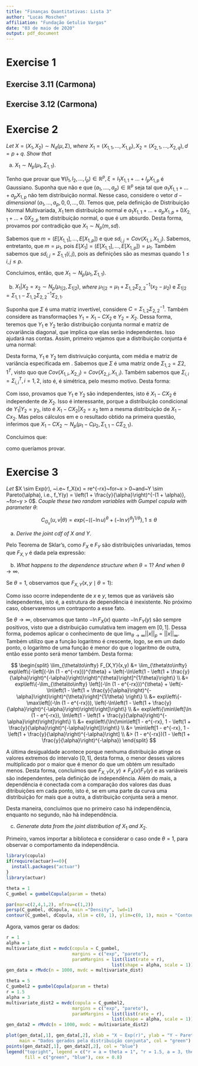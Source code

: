```yaml
---
title: "Finanças Quantitativas: Lista 3"
author: "Lucas Moschen"
affiliation: "Fundação Getulio Vargas"
date: "03 de maio de 2020"
output: pdf_document
---
```


# Exercise 1

## Exercise 3.11 (Carmona)

## Exercise 3.12 (Carmona)

# Exercise 2 

*Let* $X = (X_1, X_2) \sim N_d(\mu, \Sigma)$, *where* $X_1 = (X_{1,1}, ..., X_{1,p}), X_2 = (X_{2,1}, ..., X_{2,q}), d = p + q$. *Show that*

|   a. $X_1 \sim N_p(\mu_1, \Sigma_{1,1})$.

\textbf{Resposta:}

Tenho que provar que $\forall (l_1, l_2, ..., l_p) \in \mathbb{R}^p, \xi = l_1X_{1,1} + ... + l_pX_{1,p}$ é Gaussiano. Suponha que não e que $(a_1, ...., a_p) \in \mathbb{R}^{p}$ seja tal que $a_1X_{1,1} + ... + a_pX_{1,p}$ não tem distribuição normal. Nesse caso, considere o vetor $d-dimensional~(a_1, ..., a_p, 0, 0, ...,0)$. Temos que, pela definição de Distribuição Normal Multivariada, $X_1$ tem distribuição normal e $a_1X_{1,1} + ... + a_pX_{1,p} + 0X_{2,1} + ... + 0X_{2,p}$ tem distribuição normal, o que é um absurdo. Desta forma, provamos por contradição que $X_1 \sim N_p(m, sd)$.

Sabemos que $m = (E[X_{1,1}], ..., E[X_{1,p}])$ e que $sd_{i,j} = Cov(X_{1,i}, X_{1,j})$. Sabemos, entretanto, que $m = \mu_1$, pois $E[X_1] = (E[X_{1,1}], ..., E[X_{1,p}]) = \mu_1$. Também sabemos que $sd_{i,j} = \Sigma_{1,1}(i,j)$, pois as definições são as mesmas quando $1 \leq i, j \leq p$. 

Concluimos, então,  que $X_1 \sim N_p(\mu_1, \Sigma_{1,1})$.

|   b. $X_1|X_2 = x_2 \sim N_p(\mu_{1|2}, \Sigma_{1|2})$, *where* $\mu_{1|2} = \mu_1 + \Sigma_{1,2}\Sigma_{2,2}^{-1}(x_2 - \mu_2)$ e $\Sigma_{1|2} = \Sigma_{1,1} - \Sigma_{1,2}\Sigma_{2,2}^{-1}\Sigma_{2,1}$. 

\textbf{Resposta:}

Suponha que $\Sigma$ é uma matriz invertível, considere $C = \Sigma_{1,2}\Sigma_{2,2}^{-1}$. Também considere as transformações $Y_1 = X_1 - CX_2$ e $Y_2 = X_2$. Dessa forma, teremos que $Y_1$ e $Y_2$ terão distribuição conjunta normal e matriz de covariância diagonal, que implica que elas serão independentes. Isso ajudará nas contas. Assim, primeiro vejamos que a distribuição conjunta é uma normal: 

\begin{equation}
\label{Yconj}
\begin{split}
\begin{pmatrix} Y_1 \\ Y_2 \end{pmatrix} &= \begin{pmatrix} I & -C \\ 0 & I \end{pmatrix}\begin{pmatrix}X_1 \\ X_2\end{pmatrix}, ~ pela~definicao \\
&\sim N_d\left(\begin{pmatrix}\mu_1 - C\mu_2 \\ \mu_2 \end{pmatrix}, \begin{pmatrix} I & -C \\ 0 & I \end{pmatrix} \begin{pmatrix} \Sigma_{1,1} & \Sigma_{1,2} \\ \Sigma_{2,1} & \Sigma_{2,2} \end{pmatrix}\begin{pmatrix} I & 0 \\ -C^T & I \end{pmatrix}\right) \\
&\sim N_d\left(\begin{pmatrix}\mu_1 - C\mu_2 \\ \mu_2 \end{pmatrix}, \begin{pmatrix} \Sigma_{1,1} - C\Sigma_{2,1} & \Sigma_{1,2} - C\Sigma_{2,2} \\ \Sigma_{2,1} & \Sigma_{2,2} \end{pmatrix}\begin{pmatrix} I & 0 \\ -C^T & I \end{pmatrix}\right) \\
&\sim N_d\left(\begin{pmatrix}\mu_1 - C\mu_2 \\ \mu_2 \end{pmatrix}, \begin{pmatrix} \Sigma_{1,1} - C\Sigma_{2,1} - \Sigma_{1,2}C^T +  C\Sigma_{2,2}C^T & \Sigma_{1,2} - C\Sigma_{2,2} \\ \Sigma_{2,1} - \Sigma_{2,2}C^T & \Sigma_{2,2} \end{pmatrix}\right) \\
\end{split}
\end{equation}

Desta forma, $Y_1$ e $Y_2$ tem distrivuição conjunta, com média e matriz de variância especificada em \ref{Yconj}. Sabemos que $\Sigma$ é uma matriz onde $\Sigma_{1,2} = \Sigma{2,1}^T$, visto quo que $Cov(X_{1,i}, X_{2,j}) = Cov(X_{2,j}, X_{1,i})$. Também sabemos que $\Sigma_{i,i} = \Sigma_{i,i}^T, i = 1, 2$, isto é, é simétrica, pelo mesmo motivo. Desta forma: 

\begin{equation}
\label{Yind}
\begin{split}
\begin{pmatrix} Y_1 \\ Y_2 \end{pmatrix} &\sim N_d\left(\begin{pmatrix}\mu_1 - C\mu_2 \\ \mu_2 \end{pmatrix}, \begin{pmatrix} \Sigma_{1,1} - C\Sigma_{2,1} - \Sigma_{1,2}C^T +  C\Sigma_{2,2}C^T & \Sigma_{1,2} - C\Sigma_{2,2} \\ \Sigma_{2,1} - \Sigma_{2,2}C^T & \Sigma_{2,2} \end{pmatrix}\right) \\
&\sim N_d\left(\begin{pmatrix}\mu_1 - C\mu_2 \\ \mu_2 \end{pmatrix}, \right. \\ &\left. \begin{pmatrix} \Sigma_{1,1} - (\Sigma_{1,2}\Sigma_{2,2}^{-1})\Sigma_{2,1} - \Sigma_{1,2}(\Sigma_{1,2}\Sigma_{2,2}^{-1})^T +  (\Sigma_{1,2}\Sigma_{2,2}^{-1})\Sigma_{2,2}(\Sigma_{1,2}\Sigma_{2,2}^{-1})^T & \Sigma_{1,2} - (\Sigma_{1,2}\Sigma_{2,2}^{-1})\Sigma_{2,2} \\ \Sigma_{2,1} - \Sigma_{2,2}(\Sigma_{1,2}\Sigma_{2,2}^{-1})^T & \Sigma_{2,2} \end{pmatrix}\right) \\
&\sim N_d\left(\begin{pmatrix}\mu_1 - C\mu_2 \\ \mu_2 \end{pmatrix}, \begin{pmatrix} \Sigma_{1,1} - (\Sigma_{1,2}\Sigma_{2,2}^{-1})\Sigma_{2,1} - \left[\Sigma_{1,2} +  \Sigma_{1,2}(\Sigma_{2,2}^{-1}\Sigma_{2,2})\right]
(\Sigma_{1,2}\Sigma_{2,2}^{-1})^T & \Sigma_{1,2} - \Sigma_{1,2}(\Sigma_{2,2}^{-1}\Sigma_{2,2}) \\ \Sigma_{2,1} - (\Sigma_{2,2}^T(\Sigma_{2,2}^{-1})^T)\Sigma_{1,2}^T & \Sigma_{2,2} \end{pmatrix}\right) \\
&\sim N_d\left(\begin{pmatrix}\mu_1 - C\mu_2 \\ \mu_2 \end{pmatrix}, \begin{pmatrix} \Sigma_{1,1} - (\Sigma_{1,2}\Sigma_{2,2}^{-1})\Sigma_{2,1} - \left[\Sigma_{1,2} +  \Sigma_{1,2}(\Sigma_{2,2}^{-1}\Sigma_{2,2})\right] (\Sigma_{1,2}\Sigma_{2,2}^{-1})^T & \Sigma_{1,2} - \Sigma_{1,2}(\Sigma_{2,2}^{-1}\Sigma_{2,2}) \\ \Sigma_{2,1} - (\Sigma_{2,2}^T(\Sigma_{2,2}^{-1})^T)\Sigma_{1,2}^T & \Sigma_{2,2} \end{pmatrix}\right) \\
&\sim N_d\left(\begin{pmatrix}\mu_1 - C\mu_2 \\ \mu_2 \end{pmatrix}, \begin{pmatrix} \Sigma_{1,1} - (\Sigma_{1,2}\Sigma_{2,2}^{-1})\Sigma_{2,1} & 0 \\ 0 & \Sigma_{2,2} \end{pmatrix}\right)
\end{split}
\end{equation}

Com isso, provamos que $Y_1$ e $Y_2$ são independentes, isto é $X_1 - CX_2$ é independente de $X_2$. Isso é interessante, porque a distribuição condicional de $Y_1|Y_2 = y_2$, isto é $X_1 - CX_2|X_2 = x_2$ tem a mesma distribuição de $X_1 - Cx_2$. Mas pelos cálculos em \ref{Yind} e o resultado obtido na primeira questão, inferimos que $X_1 - CX_2 \sim N_p(\mu_1 - C\mu_2, \Sigma_{1,1} - C\Sigma_{2,1} )$. 

Concluimos que:

\begin{equation}
\begin{split}
X_1|X_2 = x_2 &\sim N_p(\mu_1 - C\mu_2 + Cx_2, \Sigma_{1,1} - C\Sigma_{2,1}) \\
&\sim N_p(\mu_1 + \Sigma_{1,2}\Sigma_{2,2}^{-1}(x_2 - \mu_2), \Sigma_{1,1} - \Sigma_{1,2}\Sigma_{2,2}^{-1}\Sigma_{2,1})
\end{split}
\end{equation}

como queríamos provar.

# Exercise 3 

*Let* $X \sim Exp(r), ~i.e~ f_X(x) = re^{-rx}~for~x > 0~and~Y \sim Pareto(\alpha), i.e., f_Y(y) = \left(1 + \frac{y}{\alpha}\right)^{-(1 + \alpha)}, ~for~y > 0$. *Couple these two random variables with Gumpel copula with parameter* $\theta$: 

$$C_{G_u}(u,v | \theta) = exp\{-((-\ln u)^{\theta} + (-\ln v)^{\theta})^{1/\theta}\}, 1 \leq \theta$$

|    a. *Derive the joint cdf of* $X$ *and* $Y$. 

\textbf{Resposta:}

Pelo Teorema de Sklar's, como $F_X$ e $F_Y$ são distribuições univariadas, temos que $F_{X,Y}$ é dada pela expressão:

\begin{equation}
\begin{split}
F_{X,Y}(x,y\mid \theta) &= C(F_X(x), F_Y(y)\mid\theta) \\
&= exp\{-[(-\ln F_X(x))^{\theta} + (-\ln F_Y(y))^{\theta}]^{1/\theta}\} \\
&= exp\left\{-\left[(-\ln (1 - e^{-rx}))^{\theta} + \left(-\ln\left(1 - \left(1 + \frac{y}{\alpha}\right)^{-\alpha}\right)\right)^{\theta}\right]^{1/\theta}\right\} \\
\end{split}
\end{equation}

|    b. *What happens to the dependence structure when* $\theta = 1$? *And when* $\theta \to \infty$. 

\textbf{Resposta:}

Se $\theta = 1$, observamos que $F_{X,Y}(x,y\mid\theta = 1)$:

\begin{equation}
\begin{split}
F_{X,Y}(x,y) &= exp\left\{-\left[(-\ln (1 - e^{-rx})) + \left(-\ln\left(1 - \left(1 + \frac{y}{\alpha}\right)^{-\alpha}\right)\right)\right]\right\} \\
&= exp\left\{\ln (1 - e^{-rx})\right\}exp\left\{\ln\left(1 - \left(1 + \frac{y}{\alpha}\right)^{-\alpha}\right)\right\} \\
&= (1 - e^{-rx})\left(1 - \left(1 + \frac{y}{\alpha}\right)^{-\alpha}\right) \\
&= F_X(x)F_Y(y)
\end{split} 
\end{equation}

Como isso ocorre independente de $x$ e $y$, temos que as variáveis são independentes, isto é, a estrutura de dependência é inexistente. No próximo caso, observaremos um contraponto a esse fato. 

Se $\theta \to \infty$, observamos que tanto $-\ln F_X(x)$ quanto $-\ln F_Y(y)$ são sempre positivos, visto que a distribuição cumulativa tem imagem em $[0,1]$. Dessa forma, podemos aplicar o conhecimento de que $\lim_{\theta \to \infty} ||x||_p = ||x||_{\infty}$. Também utilizo que a função logaritmo é crescente, logo, se em um dado ponto, o logaritmo de uma função é menor do que o logaritmo de outra, então esse ponto será menor também. Desta forma: 

$$
\begin{split}
\lim_{\theta\to\infty} F_{X,Y}(x,y) &= \lim_{\theta\to\infty} exp\left\{-\left[(-\ln (1 - e^{-rx}))^{\theta} + \left(-\ln\left(1 - \left(1 + \frac{y}{\alpha}\right)^{-\alpha}\right)\right)^{\theta}\right]^{1/\theta}\right\} \\
&= exp\left\{-\lim_{\theta\to\infty} \left[(-\ln (1 - e^{-rx}))^{\theta} + \left(-\ln\left(1 - \left(1 + \frac{y}{\alpha}\right)^{-\alpha}\right)\right)^{\theta}\right]^{1/\theta} \right\} \\
&= exp\left\{-\max\left[(-\ln (1 - e^{-rx})), \left(-\ln\left(1 - \left(1 + \frac{y}{\alpha}\right)^{-\alpha}\right)\right)\right]\right\} \\
&= exp\left\{\min\left[\ln (1 - e^{-rx}), \ln\left(1 - \left(1 + \frac{y}{\alpha}\right)^{-\alpha}\right)\right]\right\} \\
&= exp\left\{\ln(\min\left[1 - e^{-rx}, 1 - \left(1 + \frac{y}{\alpha}\right)^{-\alpha}\right])\right\} \\
&= \min\left[1 - e^{-rx}, 1 - \left(1 + \frac{y}{\alpha}\right)^{-\alpha}\right] \\
&> (1 - e^{-rx})(1 - \left(1 + \frac{y}{\alpha}\right)^{-\alpha})
\end{split} 
$$

A última desigualdade acontece porque nenhuma distribuição atinge os valores extremos do intervalo $[0,1]$, desta forma, o menor desses valores multiplicado por o maior que é menor do que um obtém um resultado menos. Desta forma, concluímos que $F_{X,Y}(x,y) \neq F_X(x)F_Y(y)$ e as variáveis \textbf{não} são independentes, pela definição de independência. Além do mais, a dependência é conectada com a comparação dos valores das duas ditribuições em cada ponto, isto é, se em uma parte da curva uma distribuição for mais que a outra, a distribuição conjunta será a menor.  

Desta maneira, concluímos que no primeiro caso há independência, enquanto no segundo, não há independência. 

|    c. *Generate data from the joint distribution of* $X_1$ *and* $X_2$. 

\textbf{Resposta:}

Primeiro, vamos importar a biblioteca e considerar o caso onde $\theta = 1$, para observar o comportamento da independência.

```r
library(copula)
if(require(actuar)==0){
  install.packages("actuar")
}
library(actuar)

theta = 1
C_gumbel = gumbelCopula(param = theta)

par(mar=c(2,4,1,2), mfrow=c(1,2))
persp(C_gumbel, dCopula, main ="Density", lwd=1)
contour(C_gumbel, dCopula, xlim = c(0, 1), ylim=c(0, 1), main = "Contour plot")
```

Agora, vamos gerar os dados: 

```r
r = 1
alpha = 1
multivariate_dist = mvdc(copula = C_gumbel,
                         margins = c("exp", "pareto"),
                         paramMargins = list(list(rate = r),
                                        list(shape = alpha, scale = 1)))
gen_data = rMvdc(n = 1000, mvdc = multivariate_dist)

theta = 5
C_gumbel2 = gumbelCopula(param = theta)
r = 1.5
alpha = 3 
multivariate_dist2 = mvdc(copula = C_gumbel2,
                         margins = c("exp", "pareto"),
                         paramMargins = list(list(rate = r),
                                        list(shape = alpha, scale = 1)))
gen_data2 = rMvdc(n = 1000, mvdc = multivariate_dist2)

plot(gen_data[,1], gen_data[,2], xlab = "X ~ Exp(r)", ylab = "Y ~ Pareto(a)",
     main = "Dados gerados pela distribuição conjunta", col = "green")
points(gen_data2[,1], gen_data2[,2], col = "blue")
legend("topright", legend = c("r = a = theta = 1", "r = 1.5, a = 3, theta = 5"), 
       fill = c("green", "blue"), cex = 0.8)

```

